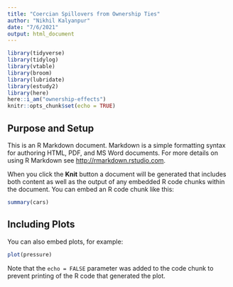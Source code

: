 ```yaml
---
title: "Coercian Spillovers from Ownership Ties"
author: "Nikhil Kalyanpur"
date: "7/6/2021"
output: html_document
---
```


```r
library(tidyverse)
library(tidylog)
library(vtable)
library(broom)
library(lubridate)
library(estudy2)
library(here)
here::i_am("ownership-effects")
knitr::opts_chunk$set(echo = TRUE)
```

## Purpose and Setup

This is an R Markdown document. Markdown is a simple formatting syntax for authoring HTML, PDF, and MS Word documents. For more details on using R Markdown see <http://rmarkdown.rstudio.com>.

When you click the **Knit** button a document will be generated that includes both content as well as the output of any embedded R code chunks within the document. You can embed an R code chunk like this:

```r
summary(cars)
```

## Including Plots

You can also embed plots, for example:

```r
plot(pressure)
```

Note that the `echo = FALSE` parameter was added to the code chunk to prevent printing of the R code that generated the plot.
